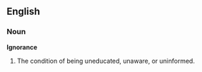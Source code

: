 ==English==

===Noun===

'''Ignorance'''

# The condition of being uneducated, unaware, or uninformed.